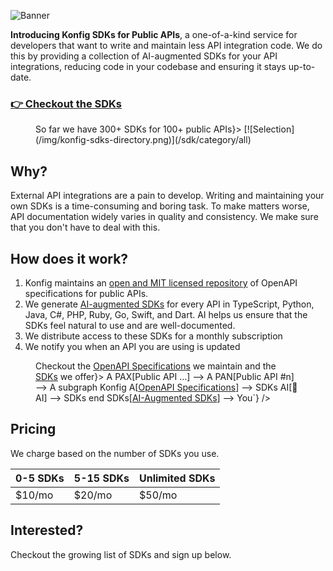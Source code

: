 

<div style={{maxWidth: "740px", paddingLeft: "16px", paddingRight: "16px", paddingBottom: "64px"}} className="markdown mx-auto">

![Banner](/img/konfig-sdks.png)

**Introducing Konfig SDKs for Public APIs**, a one-of-a-kind service for
developers that want to write and maintain less API integration code. We do this
by providing a collection of AI-augmented SDKs for your API integrations,
reducing code in your codebase and ensuring it stays up-to-date.


<SdkSignupForm />

### [👉 Checkout the SDKs](/sdk/category/all)

<Figure caption={<a href="/sdk/category/all">So far we have 300+ SDKs for 100+ public APIs</a>}>
[![Selection](/img/konfig-sdks-directory.png)](/sdk/category/all)
</Figure>

## Why?

External API integrations are a pain to develop. Writing and maintaining your
own SDKs is a time-consuming and boring task. To make matters worse, API
documentation widely varies in quality and consistency. We make sure that you
don't have to deal with this.

## How does it work?

1. Konfig maintains an [open and MIT licensed repository](https://github.com/konfig-sdks/openapi-examples) of OpenAPI specifications for public APIs.
2. We generate <a href="/sdk/category/all" target="_blank">AI-augmented SDKs</a>
for every API in TypeScript, Python, Java, C#, PHP, Ruby, Go, Swift, and Dart.
AI helps us ensure that the SDKs feel natural to use and are well-documented.
3. We distribute access to these SDKs for a monthly subscription
4. We notify you when an API you are using is updated

<Figure caption={<span>Checkout the <a href="https://github.com/konfig-sdks/openapi-examples">OpenAPI Specifications</a> we maintain and the <a href="/sdk/category/all">SDKs</a> we offer</span>}>
<Mermaid
  value={`graph LR
      PA[Public API #1] --> A
      PAX[Public API ...] --> A
      PAN[Public API #n] --> A
    subgraph Konfig
      A[<a target='_blank' href='https://github.com/konfig-sdks/openapi-examples'>OpenAPI Specifications</a>] --> SDKs
      AI[🤖 AI] --> SDKs
    end
    SDKs[<a target='_blank' href='/sdk/category/all'>AI-Augmented SDKs</a>] --> You`}
/>
</Figure>

## Pricing

We charge based on the number of SDKs you use.

| 0-5 SDKs | 5-15 SDKs | Unlimited SDKs |
| --- | --- | --- |
| $10/mo | $20/mo | $50/mo |

## Interested?

Checkout the growing list of SDKs and sign up below.

<SdksLink/>

<SdkSignupForm />

</div>

